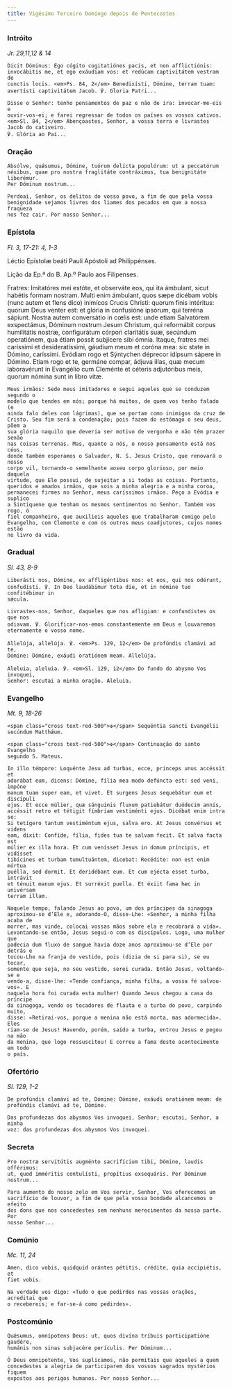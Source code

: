 ```yaml
---
title: Vigésimo Terceiro Domingo depois de Pentecostes
---
```


### Intróito

<em>Jr. 29,11,12 & 14</em>

<div class="side-by-side not-content">

    Dicit Dóminus: Ego cógito cogitatiónes pacis, et non afflictiónis:
    invocábitis me, et ego exáudiam vos: et redúcam captivitátem vestram de
    cunctis locis. <em>Ps. 84, 2</em> Benedixísti, Dómine, terram tuam:
    avertísti captivitátem Jacob. ℣. Gloria Patri...

    Disse o Senhor: tenho pensamentos de paz e não de ira: invocar-me-eis e
    ouvir-vos-ei; e farei regressar de todos os países os vossos cativos.
    <em>Sl. 84, 2</em> Abençoastes, Senhor, a vossa terra e livrastes Jacob do cativeiro.
    ℣. Glória ao Pai...

</div>

### Oração

<div class="side-by-side not-content">

    Absólve, quǽsumus, Dómine, tuórum delícta populórum: ut a peccatórum
    néxibus, quae pro nostra fraglitáte contráximus, tua benignitáte liberémur.
    Per Dóminum nostrum...

    Perdoai, Senhor, os delitos do vosso povo, a fim de que pela vossa
    benignidade sejamos livres dos liames dos pecados em que a nossa fraqueza
    nos fez cair. Por nosso Senhor...

</div>

### Epístola

<em>Fl. 3, 17-21: 4, 1-3</em>

<div class="side-by-side not-content">

Léctio Epístolæ beáti Pauli Apóstoli ad Philippénses.

Lição da Ep.ª do B. Ap.º Paulo aos Filipenses.

  <span>
    Fratres: Imitatóres mei estóte, et observáte eos, qui ita ámbulant, sicut
    habétis formam nostram. Multi enim ámbulant, quos sæpe dicébam vobis (nunc
    autem et flens dico) inimícos Crucis Christi: quorum finis intéritus: quorum
    Deus venter est: et glória in confusióne ipsórum, qui terréna sápiunt.
    Nostra autem conversátio in cœlis est: unde etiam Salvatórem exspectámus,
    Dóminum nostrum Jesum Christum, qui reformábit corpus humilitátis nostræ,
    configurátum córpori claritátis suæ, secúndum operatiónem, qua étiam possit
    subjícere sibi ómnia. Itaque, fratres mei caríssimi et desideratíssimi,
    gáudium meum et coróna mea: sic state in Dómino, caríssimi. Evódiam rogo et
    Sýntychen déprecor idípsum sápere in Dómino. Etiam rogo et te, germáne
    compar, ádjuva illas, quæ mecum laboravérunt in Evangélio cum Cleménte et
    céteris adjutóribus meis, quorum nómina sunt in libro vitæ.

    Meus irmãos: Sede meus imitadores e segui aqueles que se conduzem segundo o
    modelo que tendes em nós; porque há muitos, de quem vos tenho falado (e
    ainda falo deles com lágrimas), que se portam como inimigos da cruz de
    Cristo. Seu fim será a condenação; pois fazem do estômago o seu deus, põem a
    sua glória naquilo que deveria ser motivo de vergonha e não têm prazer senão
    nas coisas terrenas. Mas, quanto a nós, o nosso pensamento está nos céus,
    donde também esperamos o Salvador, N. S. Jesus Cristo, que renovará o nosso
    corpo vil, tornando-o semelhante aoseu corpo glorioso, por meio daquela
    virtude, que Ele possui, de sujeitar a si todas as coisas. Portanto,
    queridos e amados irmãos, que sois a minha alegria e a minha coroa,
    permanecei firmes no Senhor, meus caríssimos irmãos. Peço a Evódia e suplico
    a Sintiquene que tenham os mesmos sentimentos no Senhor. Também vos rogo, ó
    fiel companheiro, que auxilieis aqueles que trabalharam comigo pelo
    Evangelho, com Clemente e com os outros meus coadjutores, cujos nomes estão
    no livro da vida.

</div>

### Gradual

<em>Sl. 43, 8-9</em>

<div class="side-by-side not-content">

    Liberásti nos, Dómine, ex affligéntibus nos: et eos, qui nos odérunt,
    confudísti. ℣. In Deo laudábimur tota die, et in nómine tuo confitébimur in
    sǽcula.

    Livrastes-nos, Senhor, daqueles que nos afligiam: e confundistes os que nos
    odiavam. ℣. Glorificar-nos-emos constantemente em Deus e louvaremos
    eternamente o vosso nome.

    Allelúja, allelúja. ℣. <em>Ps. 129, 12</em> De profúndis clamávi ad te,
    Dómine: Dómine, exáudi oratiónem meam. Allelúja.

    Aleluia, aleluia. ℣. <em>Sl. 129, 12</em> Do fundo do abysmo Vos invoquei,
    Senhor: escutai a minha oração. Aleluia.

</div>

### Evangelho

<em>Mt. 9, 18-26</em>

<div class="side-by-side not-content">

    <span class="cross text-red-500">✠</span> Sequéntia sancti Evangélii
    secúndum Matthǽum.

    <span class="cross text-red-500">✠</span> Continuação do santo Evangelho
    segundo S. Mateus.

    In illo témpore: Loquénte Jesu ad turbas, ecce, princeps unus accéssit et
    adorábat eum, dicens: Dómine, fília mea modo defúncta est: sed veni, impóne
    manum tuam super eam, et vivet. Et surgens Jesus sequebátur eum et discípuli
    ejus. Et ecce múlier, quæ sánguinis fluxum patiebátur duódecim annis,
    accéssit retro et tétigit fímbriam vestiménti ejus. Dicébat enim intra se:
    Si tetígero tantum vestiméntum ejus, salva ero. At Jesus convérsus et videns
    eam, dixit: Confíde, fília, fides tua te salvam fecit. Et salva facta est
    múlier ex illa hora. Et cum venísset Jesus in domum príncipis, et vidísset
    tibícines et turbam tumultuántem, dicebat: Recédite: non est enim mórtua
    puélla, sed dormit. Et deridébant eum. Et cum ejécta esset turba, intrávit
    et ténuit manum ejus. Et surréxit puella. Et éxiit fama hæc in univérsam
    terram illam.

    Naquele tempo, falando Jesus ao povo, um dos príncipes da sinagoga
    aproximou-se d’Ele e, adorando-O, disse-Lhe: «Senhor, a minha filha acaba de
    morrer, mas vinde, colocai vossas mãos sobre ela e recobrará a vida».
    Levantando-se então, Jesus segui-o com os discípulos. Logo, uma mulher que
    padecia dum fluxo de sangue havia doze anos aproximou-se d’Ele por detrás e
    tocou-Lhe na franja do vestido, pois (dizia de si para si), se eu tocar,
    somente que seja, no seu vestido, serei curada. Então Jesus, voltando-se e
    vendo-a, disse-lhe: «Tende confiança, minha filha, a vossa fé salvou-vos». E
    naquela hora foi curada esta mulher! Quando Jesus chegou a casa do príncipe
    da sinagoga, vendo os tocadores de flauta e a turba do povo, carpindo muito,
    disse: «Retirai-vos, porque a menina não está morta, mas adormecida». Eles
    riam-se de Jesus! Havendo, porém, saído a turba, entrou Jesus e pegou na mão
    da menina, que logo ressuscitou! E correu a fama deste acontecimento em todo
    o país.

</div>

### Ofertório

<em>Sl. 129, 1-2</em>

<div class="side-by-side not-content">

    De profúndis clamávi ad te, Dómine: Dómine, exáudi oratiónem meam: de
    profúndis clamávi ad te, Dómine.

    Das profundezas dos abysmos Vos invoquei, Senhor; escutai, Senhor, a minha
    voz: das profundezas dos abysmos Vos invoquei.

</div>

### Secreta

<div class="side-by-side not-content">

    Pro nostræ servitútis augménto sacrifícium tibi, Dómine, laudis offérimus:
    ut, quod imméritis contulísti, propítius exsequáris. Per Dóminum nostrum...

    Para aumento do nosso zelo em Vos servir, Senhor, Vos oferecemos um
    sacrifício de louvor, a fim de que pela vossa bondade alcancemos o efeito
    dos dons que nos concedestes sem nenhuns merecimentos da nossa parte. Por
    nosso Senhor...

</div>

### Comúnio

<em>Mc. 11, 24</em>

<div class="side-by-side not-content">

    Amen, dico vobis, quidquid orántes pétitis, crédite, quia accipiétis, et
    fiet vobis.

    Na verdade vos digo: «Tudo o que pedirdes nas vossas orações, acreditai que
    o recebereis; e far-se-á como pedirdes».

</div>

### Postcomúnio

<div class="side-by-side not-content">

    Quǽsumus, omnípotens Deus: ut, quos divína tríbuis participatióne gaudére,
    humánis non sinas subjacére perículis. Per Dóminum...

    Ó Deus omnipotente, Vos suplicamos, não permitais que aqueles a quem
    concedestes a alegria de participarem dos vossos sagrados mystérios fiquem
    expostos aos perigos humanos. Por nosso Senhor...

</div>
